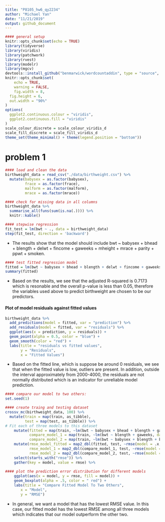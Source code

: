```yaml
---
title: "P8105_hw6_qy2234"
author: "Michael Yan"
date: "11/21/2019"
output: github_document
---
```


```r
#### general setup
knitr::opts_chunk$set(echo = TRUE)
library(tidyverse)
library(viridis)
library(patchwork)
library(rvest)
library(modelr)
library(mgcv)
devtools::install_github("benmarwick/wordcountaddin", type = "source", dependencies = TRUE)
knitr::opts_chunk$set(
	echo = TRUE,
	warning = FALSE,
	fig.width = 8, 
  fig.height = 6,
  out.width = "90%"
)
options(
  ggplot2.continuous.colour = "viridis",
  ggplot2.continuous.fill = "viridis"
)
scale_colour_discrete = scale_colour_viridis_d
scale_fill_discrete = scale_fill_viridis_d
theme_set(theme_minimal() + theme(legend.position = "bottom"))
```


# problem 1
```r
#### load and clean the data
birthweight_data = read_csv("./data/birthweight.csv") %>%
  mutate(babysex = as.factor(babysex),
         frace = as.factor(frace),
         malform = as.factor(malform),
         mrace = as.factor(mrace))

#### check for missing data in all columns
birthweight_data %>% 
  summarise_all(funs(sum(is.na(.)))) %>% 
  knitr::kable()
```

```r
#### stepwise regression
fit_test = lm(bwt ~ ., data = birthweight_data)
step(fit_test, direction = 'backward')
```

* The results show that the model should include bwt ~ babysex + bhead + blength + delwt + fincome +  gaweeks + mheight + mrace + parity + ppwt + smoken. 

```r
#### test fitted regression model
fitted = lm(bwt ~ babysex + bhead + blength + delwt + fincome + gaweeks + mheight + mrace + parity + ppwt + smoken, data = birthweight_data)
summary(fitted)
```

* Based on the results, we see that the adjusted R-squared is 0.7173 which is resonable and the overall p-value is less than 0.05, therefore the variables used above to predict birthweight are chosen to be our predictors.

#### Plot of model residuals against fitted values 
```r
birthweight_data %>% 
  add_predictions(model = fitted, var = "prediction") %>% 
  add_residuals(model = fitted, var = "residuals") %>%
  ggplot(aes(x = prediction, y = residuals)) + 
  geom_point(alpha = 0.5, color = "blue") +
  geom_smooth(color = "red") + 
  labs(title = "residuals vs fitted values", 
       y = "Residuals",
       x = "Fitted Values")
```

* Based on the fitted line, which is suppose be around 0 residuals, we see that when the fitted value is low, outliers are present. In addition, outside the interval approximately from 2000-4000, the residuals are not normally distributed which is an indicator for unreliable model prediction.

```r
#### compare our model to two others:
set.seed(1)

#### create traing and testing dataset
crossv_mc(birthweight_data, 100) %>%
  mutate(train = map(train, as_tibble),
         test = map(test, as_tibble)) %>% 
# Fit each of three models to this dataset 
    mutate(fitted = map(train, ~lm(bwt ~ babysex + bhead + blength + gaweeks + mheight + mrace + parity + ppwt + smoken, data = .x)),
           compare_model_1 = map(train, ~lm(bwt ~ blength + gaweeks, data = .x)),
           compare_model_2 = map(train, ~lm(bwt ~ babysex + blength + bhead + babysex * blength + babysex * bhead + blength * bhead + babysex * blength * bhead, data = .x))) %>% 
    mutate(rmse_model_fitted = map2_dbl(fitted, test, ~rmse(model = .x, data = .y)),
           rmse_model_1 = map2_dbl(compare_model_1, test, ~rmse(model = .x, data = .y)),
           rmse_model_2 = map2_dbl(compare_model_2, test, ~rmse(model = .x, data = .y))) %>% 
    select(starts_with("rmse")) %>% 
    gather(key = model, value = rmse) %>% 
  
#### plot the prediction error distribution for different models  
    ggplot(aes(x = model, y = rmse, fill = model)) + 
    geom_boxplot(alpha = .5, color = " red") + 
    labs(title = "Compare Fitted Model To Two Others",
       x = "Model",
       y = "RMSE")
```

* In general, we want a model that has the lowest RMSE value. In this case, our fitted model has the lowest RMSE among all three models which indicates that our model outperform the other two.


